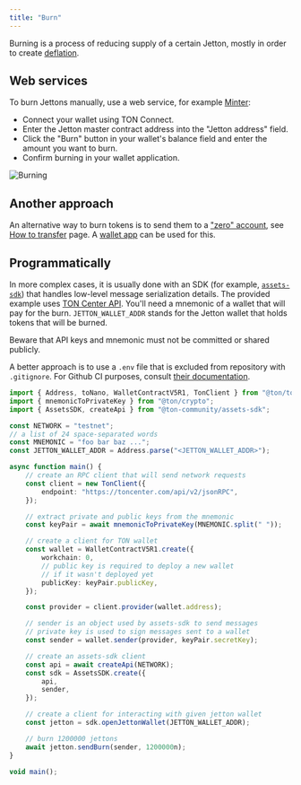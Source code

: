 ```yaml
---
title: "Burn"
---
```



Burning is a process of reducing supply of a certain Jetton, mostly in order to create [deflation](https://en.wikipedia.org/wiki/Deflation).

## Web services

To burn Jettons manually, use a web service, for example [Minter](https://minter.ton.org/):

- Connect your wallet using TON Connect.
- Enter the Jetton master contract address into the "Jetton address" field.
- Click the "Burn" button in your wallet's balance field and enter the amount you want to burn.
- Confirm burning in your wallet application.

![Burning](/resources/images/burning-ton-minter.png)

## Another approach

An alternative way to burn tokens is to send them to a ["zero" account](https://tonviewer.com/UQAAAAAAAAAAAAAAAAAAAAAAAAAAAAAAAAAAAAAAAAAAAJKZ), see [How to transfer](/standard/tokens/jettons/how-to-transfer) page. A [wallet app](/ecosystem/wallet-apps/overview) can be used for this.

## Programmatically

In more complex cases, it is usually done with an SDK (for example, [`assets-sdk`](https://github.com/ton-community/assets-sdk)) that handles low-level message serialization details. The provided example uses [TON Center API](/ecosystem/rpc/toncenter/overview). You'll need a mnemonic of a wallet that will pay for the burn. `JETTON_WALLET_ADDR` stands for the Jetton wallet that holds tokens that will be burned.

<Aside
  type="danger"
  title="Funds at risk"
>
  Beware that API keys and mnemonic must not be committed or shared publicly.

  A better approach is to use a `.env` file that is excluded from repository with `.gitignore`. For Github CI purposes, consult [their documentation](https://docs.github.com/en/actions/how-tos/write-workflows/choose-what-workflows-do/use-secrets).
</Aside>

```typescript
import { Address, toNano, WalletContractV5R1, TonClient } from "@ton/ton";
import { mnemonicToPrivateKey } from "@ton/crypto";
import { AssetsSDK, createApi } from "@ton-community/assets-sdk";

const NETWORK = "testnet";
// a list of 24 space-separated words
const MNEMONIC = "foo bar baz ...";
const JETTON_WALLET_ADDR = Address.parse("<JETTON_WALLET_ADDR>");

async function main() {
    // create an RPC client that will send network requests
    const client = new TonClient({
        endpoint: "https://toncenter.com/api/v2/jsonRPC",
    });

    // extract private and public keys from the mnemonic
    const keyPair = await mnemonicToPrivateKey(MNEMONIC.split(" "));

    // create a client for TON wallet
    const wallet = WalletContractV5R1.create({
        workchain: 0,
        // public key is required to deploy a new wallet
        // if it wasn't deployed yet
        publicKey: keyPair.publicKey,
    });

    const provider = client.provider(wallet.address);

    // sender is an object used by assets-sdk to send messages
    // private key is used to sign messages sent to a wallet
    const sender = wallet.sender(provider, keyPair.secretKey);

    // create an assets-sdk client 
    const api = await createApi(NETWORK);
    const sdk = AssetsSDK.create({
        api,
        sender,
    });

    // create a client for interacting with given jetton wallet
    const jetton = sdk.openJettonWallet(JETTON_WALLET_ADDR);

    // burn 1200000 jettons
    await jetton.sendBurn(sender, 1200000n);
}

void main();
```
